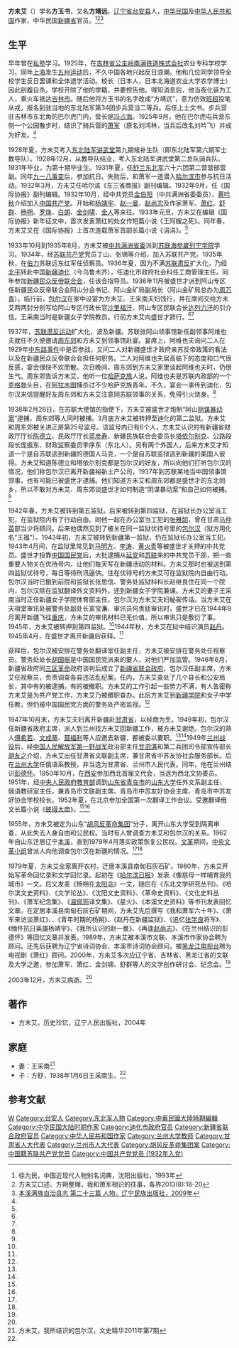 '''方未艾'''（{{bd|1906年||2003年|}}）学名'''方玉书'''，又名'''方靖远'''，[[辽宁省|辽宁省]][[台安县|台安县]]人，[[中华民国|中华民国]]及[[中华人民共和国|中华人民共和国]]作家，中华民国[[新疆省_(中華民國)|新疆省]]官员。<ref>徐为民，中国近现代人物别名词典，沈阳出版社，1993年</ref><ref name=xiao>方未艾口述、方朔整理，我和萧军相识的往事，各界2013(8):18-20</ref><ref name=bx>[http://www.bx.gov.cn/Item/6169_4.aspx 本溪满族自治县志 第二十三篇 人物，辽宁民族出版社，2009年]{{Dead link|date=2019年12月 |bot=InternetArchiveBot |fix-attempted=yes }}</ref>

==生平==
早年曾在[[私塾|私塾]]学习。1925年，在[[吉林省|吉林省]][[公主岭|公主岭]][[南满铁路|南满铁道株式会社]]农业专科学校学习。同年[[上海|上海]]发生[[五卅运动|五卅运动]]后，不久中国各地兴起反日浪潮。他和几位同学领导全校学生反日罢课和全体退学活动。校长（日本人，日本北海道农业大学农学博士）因此剖腹自杀。学校开除了他的学籍，并要控告他。得知消息后，他当夜化装为工人，乘火车抵达[[吉林市|吉林市]]。随后他将方玉书的名字改成“方靖远”，意为仿效[[班超|班超]]投笔从戎，报名到驻当地的东北陆军第34团步兵营当二等兵。后任上士文书。步兵营驻吉林市东北角的巴尔虎门内，营长是[[冯占海|冯占海]]。1925年9月，他在巴尔虎屯兵营东侧一个公园散步时，结识了骑兵营的[[萧军|萧军]]（原名刘鸿林，当兵后改名刘吟飞）并成为好友。<ref name=xiao/>

1928年夏，方未艾考入[[东北陆军讲武堂|东北陆军讲武堂]]第九期候补生队（即东北陆军第六期军士教导队）。1928年12月，从教导队结业，考入东北陆军讲武堂第二总队骑兵队。1931年毕业，为第十期毕业生。1931年夏，任[[舒兰|舒兰]][[东北军|东北军]]六十六团第二营营部营副。同年[[九一八事变|九一八事变]]后，参加抗日。失败后，和萧军一道潜入[[哈尔滨市|哈尔滨市]]参与抗日活动。1932年3月，方未艾任哈尔滨《东三省商报》副刊编辑。1932年9月，任《国际协报》副刊编辑。1932年10月，经中共党员[[金伯阳|金伯阳]]（中共满洲省委委员）、[[黄吟秋|黄吟秋]]介绍加入[[中国共产党|中国共产党]]。开始和[[杨靖宇|杨靖宇]]、[[赵一曼|赵一曼]]、[[赵尚志|赵尚志]]及作家萧军、[[萧红|萧红]]、[[舒群|舒群]]、[[杨朔|杨朔]]、[[罗烽|罗烽]]、[[白朗|白朗]]、[[金剑啸|金剑啸]]、[[金人|金人]]等来往。1933年元旦，方未艾在编辑《国际协报》新年征文中，首次发表萧红的处女作短篇小说《王阿嫂之死》。同年春，方未艾又在《国际协报》上首次连载萧军首部长篇小说《涓涓》。<ref name=bx/>

1933年10月到1935年8月，方未艾被[[中共满洲省委|中共满洲省委]]派到[[苏联|苏联]][[海参崴|海参崴]][[列宁学院|列宁学院]]学习。1934年，经[[苏联共产党|苏联共产党]]党员丁山、张锡等介绍，加入苏联共产党。1935年秋，在[[伯力|伯力]]苏联远东红军任侦察员。1936年夏，因为不满[[大清洗|苏联肃反]]扩大化，乃经[[北平|北平]]转赴中国[[新疆|新疆]][[迪化|迪化]]（今乌鲁木齐），任迪化市政府社会科任工商管理主任。同年参加[[新疆民众反帝联合会|新疆民众反帝联合会]]，任该会指导员。1936年11月被盛世才派到阿山专区任新疆民众反帝联合会阿山分会书记、阿山金矿局副局长（阿山金矿局总办为[[周万青|周万青]]）。临行前，[[包尔汉|包尔汉]]在家中设宴为方未艾、王采南夫妇饯行，并在席间交给方未艾两两封分别写给阿山专区行政长官[[沙里福汗|沙里福汗]]、阿山专区民联会长[[达列力汗·苏古尔巴也夫|达列力汗]]的引介信。王采南当时是新疆女子学院教员。行前方未艾向盛世才辞行。<ref name=bx/><ref name=bao/>

1937年，[[大清洗|苏联肃反运动]]扩大化，波及新疆。苏联驻阿山领事馆新任副领事阿维也夫就任不久便邀请[[周东郊|周东郊]]和方未艾到领事馆赴宴。宴席上，阿维也夫询问二人在1929年[[中东路事件|中东路事件]]中是否参战，又问二人对新疆盛世才政府亲苏反帝政策的看法以及在新疆民众反帝联合会担任何职务。二人对阿维也夫居高临下的态度和口气很反感，宴会很快不欢而散。次日晚间，周东郊到方未艾家里谈起阿维也夫时，仍很生气。周东郊告诉方未艾，他听一位[[哈萨克族|哈萨克族]]人说，阿维也夫是苏联内政部的一个[[克格勃|克格勃]]头目，在[[阿拉木图|阿拉木图]]捕杀过不少哈萨克族青年。不久，宴会一事传到迪化，包尔汉来信提醒好友周东郊和方未艾注意同苏联领事的关系，免得引火烧身。<ref name=bao/>

1938年2月28日，在苏联大使馆的指使下，方未艾被盛世才炮制“阿山[[阴谋暴动案|阴谋暴动案]]”逮捕，周东郊等人同时被捕。3月底方未艾被转押至迪化的第二监狱。方未艾和周东郊被关进正房第25号监号。该监号内已有6个人，方未艾认识的有新疆省财政厅厅长[[陈德立|陈德立]]、民政厅厅长[[蓝彦寿|蓝彦寿]]、新疆民族联合会委员长[[塔依尔别克|塔依尔别克]]、公路段段长庞振东、财政监察委员李序东（东北人）。另有两个外国人，后来方未艾才知道一个是自苏联逃到新疆的德国人马克，一个是自苏联监狱逃到新疆的美国人彼得。方未艾知道陈德立和塔依尔别克都是包尔汉的好友，所以向他们打听包尔汉的情况，他们称包尔汉已离开新疆裕新土产公司，1937年到苏联某地当中国领事馆领事，也有可能已被盛世才逮捕。他们知道方未艾和周东郊都是盛世才的东北同乡，所以不敢对方未艾、周东郊谈盛世才如何制造“阴谋暴动案”和自己如何被捕。<ref name=bao/>

1942年春，方未艾被转到第五监狱。后来被转到第四监狱，在监狱长办公室当工犯，在监狱院内有了行动自由。同他一起在办公室当工犯的[[张雅韶|张雅韶]]，曾在甘肃[[马仲英|马仲英]]部当少将顾问。后来他偶然见到了被关在同一监狱优待号里的[[包尔汉|包尔汉]]（狱方用化名“王福”）。1943年初，方未艾被转到新疆第一监狱，仍在监狱长办公室当工犯。1943年4月间，在监狱里常见到[[马明方|马明方]]、[[李涛|李涛]]、[[黄火青|黄火青]]等被盛世才关押的中共党员。盛世才投靠[[中国国民党|中国国民党]]后，大批逮捕从[[延安|延安]]和[[苏联|苏联]]来的中共党员干部，把一些重要人物关在优待号内，让他们每天写在新疆活动的材料。方未艾那时也被送到第四监狱优待号，每日等待刑讯逼供。住在优待号的方未艾可在监狱院内自由行动。包尔汉当时已搬到前院和监狱长张思信、警务处监狱科科长赵继良住在同一个院内，包尔汉除在监狱翻译外文资料外，还到新疆女子学院兼课。方未艾的妻子王采南当时正任新疆女子学院体育部主任，包尔汉为方未艾夫妇秘密传话。当方未艾在天祖堂审讯处被警务处副处长富宝濂、审讯员何贵廷审讯时，盛世才已在1944年9月离开新疆飞往[[重庆|重庆]]，方未艾的审讯材料已无价值，所以审讯只是敷衍了事。1945年，方未艾被转押到第四监狱。<ref name=bao/>1944年秋，方未艾在狱中结识演员[[赵丹|赵丹]]。1945年4月，在盛世才离开新疆后获释。<ref name=bx/>

获释后，包尔汉被安排在警务处翻译室任副主任，方未艾被安排在警务处任视察员。警务处处长[[胡国振|胡国振]]是中国国民党派来的要人，对他们严加监管。1946年6月，新疆省政府同[[三区革命|三区革命]]政府谈判后成立了[[新疆省联合政府|新疆省联合政府]]，包尔汉任副主席，方未艾任视察员，负责调查各县违法乱纪案。任内，方未艾查处了几个县长和公安局长，其中有的被逮捕，有的被撤职。方未艾的工作引起一些势力不满，有人告密称方未艾是为共产党工作，方未艾乃被撤职查办。此后方未艾到[[新疆大学|新疆学院]]和女子中学任教，但仍被中国国民党方面的警务处严密监视。<ref name=bao/>

1947年10月末，方未艾夫妇离开新疆赴[[甘肃省|甘肃省]]，以经商为生。1949年初，包尔汉任新疆省政府主席，派人到兰州找方未艾回新疆工作，被方未艾谢绝。包尔汉的熟人[[傅希若|傅希若]]、[[文成章|文成章]]、[[聂福利|聂福利]]等人应邀去新疆，都被委以要职。<ref name=bao/><ref name=bx/>1949年[[兰州战役|兰州战役]]后，经[[中国人民解放军第一野战军|中国人民解放军第一野战军]]政治部主任[[甘泗淇|甘泗淇]]和第二兵团司令部宣传部长[[胡友之|胡友之]]介绍，方未艾出任甘肃省文联副主席，兼甘肃省中苏友协社会服务部长。后在[[兰州大学|兰州大学]]任俄语系教授，并当选为甘肃省、兰州市人民代表。同年，他在兰州结识[[彭德怀|彭德怀]]。1950年10月，在[[西安|西安]]参加西北首届文代会，当选为西北文协委员。1951年，经[[中央人民政府教育部|中央人民政府教育部]]调到[[山东省|山东省]][[青岛市|青岛市]]的[[山东大学|山东大学]]任外文系副主任、俄语教研室主任，兼青岛市文联副主席、青岛市中苏友好协会主席、青岛市中苏友好协会学校校长。1952年夏，在北京参加全国第一次翻译工作会议。受邀翻译俄文长篇小说《[[彼得大帝|彼得大帝]]》。<ref name=bx/><ref name=bao/>

1955年，方未艾被定为山东“[[胡风反革命集团案|胡风反革命集团]]”分子，离开山东大学受到隔离审查，从此失去人身自由和公民权。当时有人曾调查方未艾和包尔汉的关系。1962年自山东迁居辽宁[[本溪|本溪]]，直到1979年4月落实政策恢复公民权。[[文革|文革]]期间，[[中央文革小组|中央文革小组]]曾派人向他调查包尔汉在新疆的情况。<ref name=bx/><ref name=bao/>

1979年夏，方未艾全家离开农村，迁居本溪县南甸石灰石矿。1980年，方未艾开始写革命回忆录和文学回忆录。起初在《[[哈尔滨日报|哈尔滨日报]]》发表《像慈母一样哺育我的城市》一文。后又发麦《杨朔在[[太阳岛|太阳岛]]》一文，随后在《东北文学研究丛刊》、《哈尔滨文史资料》、《文学论丛》、《沈阳文史资料》、《革命史资料》、《文化史料丛刊》、《萧军纪念集》、《[[温佩筠|温佩筠]]译文集》、《星火》、《本溪文史资料》等书刊发表回忆文章。在定居本溪县南甸石灰石矿期间，方未艾先后撰写《我和萧军六十年》、《萧军来访谈萧红》、、《青年时期的杨朔》、《赵丹在新疆监狱》、《追忆[[张学良|张学良]]将军》、《缅怀抗日英雄杨靖宇》、《我所认识的赵一曼》、《再逢[[赵尚志|赵尚志]]》、《在兰州结识的彭德怀》等回忆文章并发表。1989年，方未艾被本溪市文联、本溪市作家协会聘为顾问。还先后获聘为辽宁省诗词协会、本溪市诗词协会顾问，被[[黑龙江电视台|黑龙江电视台]]聘为电视剧《萧红》顾问。2000年，方未艾多次应辽宁省、吉林省、黑龙江省的文联及大学之邀，参加萧军、萧红、金剑啸、舒群等人的文学创作研讨会、纪念会。<ref name=bx/>

2003年12月，方未艾病逝。<ref name=bx/>

==著作==
*方未艾，历史珍忆，辽宁人民出版社，2004年

==家庭==
*妻：王采南<ref name=bao>方未艾，我所结识的包尔汉，文史精华2011年第7期</ref>
*子：方舒，1938年1月6日王采南生。<ref name=bao/>

==参考文献==
{{reflist}}

{{DEFAULTSORT:Fang方}}
[[Category:方姓|W]]
[[Category:台安人|Category:台安人]]
[[Category:东北军人物|Category:东北军人物]]
[[Category:中華民國大陸時期編輯|Category:中華民國大陸時期編輯]]
[[Category:中华民国大陆时期作家|Category:中华民国大陆时期作家]]
[[Category:迪化市政府官员|Category:迪化市政府官员]]
[[Category:新疆省联合政府官员|Category:新疆省联合政府官员]]
[[Category:中华人民共和国作家|Category:中华人民共和国作家]]
[[Category:兰州大学教师|Category:兰州大学教师]]
[[Category:甘肃省人大代表|Category:甘肃省人大代表]]
[[Category:兰州市人大代表|Category:兰州市人大代表]]
[[Category:胡风反革命集团案|Category:胡风反革命集团案]]
[[Category:中国籍苏联共产党党员|Category:中国籍苏联共产党党员]]
[[Category:中国共产党党员_(1932年入党)|Category:中国共产党党员 (1932年入党)]]